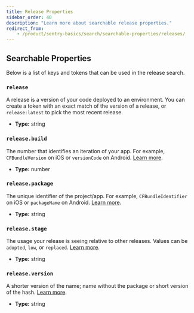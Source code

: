 ```yaml
---
title: Release Properties
sidebar_order: 40
description: "Learn more about searchable release properties."
redirect_from:
    - /product/sentry-basics/search/searchable-properties/releases/
---
```


<Include name="searchable-properties/intro-for-releases.mdx" />

## Searchable Properties

Below is a list of keys and tokens that can be used in the release search.

<DefinitionList>

### `release`

A release is a version of your code deployed to an environment. You can create a token with an exact match of the version of a release, or `release:latest` to pick the most recent release.

- **Type:** string

### `release.build`

The number that identifies an iteration of your app. For example, `CFBundleVersion` on iOS or `versionCode` on Android. [Learn more](/product/releases/usage/sorting-filtering/).

- **Type:** number

### `release.package`

The unique identifier of the project/app. For example, `CFBundleIdentifier` on iOS or `packageName` on Android. [Learn more](/product/releases/usage/sorting-filtering/).

- **Type:** string

### `release.stage`

The usage your release is seeing relative to other releases. Values can be `adopted`, `low`, or `replaced`. [Learn more](/product/releases/health/#adoption-stages).

- **Type:** string

### `release.version`

A shorter version of the name; name without the package or short version of the hash. [Learn more](/product/releases/usage/sorting-filtering/).

- **Type:** string

</DefinitionList>
